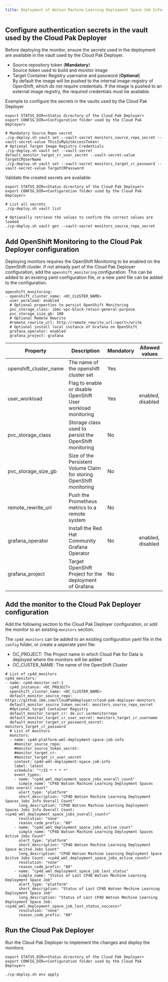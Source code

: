 ```yaml
---
title: Deployment of Watson Machine Learning Deployment Space Job Information using the IBM Cloud Pak Deployer
---
```


## Configure authentication secrets in the vault used by the Cloud Pak Deployer

Before deploying the monitor, ensure the secrets used in the deployment are available in the vault used by the Cloud Pak Deployer.
- Source repository token (**Mandatory**)  
  Source token used to build and monitor image
- Target Container Registry username and password (**Optional**)  
  By default the image will be pushed to the internal image-registry of OpenShift, which do not require credentials. If the image is pushed to an external image registry, the required credentials must be available. 

Example to configure the secrets in the vaults used by the Cloud Pak Deployer

```
export STATUS_DIR=<Status directory of the Cloud Pak Deployer>
export CONFIG_DIR=<Configuration folder used by the Cloud Pak Deployer>

# Mandatory Source Repo secret
./cp-deploy.sh vault set --vault-secret monitors_source_repo_secret --vault-secret-value ThisIsMyGitAccessToken!
# Optional Target Image Registry Credentials
./cp-deploy.sh vault set --vault-secret default_monitor_target_cr_user_secret --vault-secret-value TargetCRUserName
./cp-deploy.sh vault set --vault-secret monitors_target_cr_password --vault-secret-value TargetCRPassword
```

Validate the created secrets are available:
```
export STATUS_DIR=<Status directory of the Cloud Pak Deployer>
export CONFIG_DIR=<Configuration folder used by the Cloud Pak Deployer>

# List all secrets
./cp-deploy.sh vault list

# Optionally retrieve the values to confirm the correct values are loaded
./cp-deploy.sh vault get --vault-secret monitors_source_repo_secret
```

## Add OpenShift Monitoring to the Cloud Pak Deployer configuration

Deploying monitors requires the OpenShift Monitoring to be enabled on the OpenShift cluster. If not already part of the Cloud Pak Deployer configuration, add the `openshift_monitoring` configuration. This can be added to an existing yaml configuration file, or a new yaml file can be added to the configuration.

```
openshift_monitoring:
- openshift_cluster_name: <OC_CLUSTER_NAME>
  user_workload: enabled
  # Optional properties to persist OpenShift Monitoring
  pvc_storage_class: ibmc-vpc-block-retain-general-purpose
  pvc_storage_size_gb: 100
  # Optional Remote Rewrite
  #remote_rewrite_url: http://remote_rewrite_url:<port>/write
  # Optional install local instance of Grafana on OpenShift
  grafana_operator: enabled
  grafana_project: grafana
```


| Property | Description                                                          | Mandatory | Allowed values |
| -------- | -------------------------------------------------------------------- | --------- | -------------- |
| openshift_cluster_name  | The name of the openshift cluster set    | Yes       |   |
| user_workload | Flag to enable or disable OpenShift User workload monitoring | Yes       | enabled, disabled  |
| pvc_storage_class | Storage class used to persist the OpenShift monitoring | No       |  |
| pvc_storage_size_gb | Size of the Persistent Volume Claim for storing OpenShift monitoring | No       |  |
| remote_rewrite_url | Push the Prometheus metrics to a remote system | No       |  |
| grafana_operator | Install the Red Hat Community Grafana Operator | No       | enabled, disabled  |
| grafana_project | Target OpenShift Project for the deployment of Grafana | No       |  |



## Add the monitor to the Cloud Pak Deployer configuration

Add the following section to the Cloud Pak Deployer configuration, or add the monitor to an existing `monitors` section. 

The `cp4d_monitors` can be added to an existing configuration yaml file in the `config` folder, or create a seperate yaml file:
- OC_PROJECT: The Project name in which Cloud Pak for Data is deployed where the monitors will be added
- OC_CUSTER_NAME: The name of the OpenShift Cluster

```
# List of cp4d_monitors
cp4d_monitors:
- name: cp4d-monitor-set-1
  cp4d_instance: <OC_PROJECT>
  openshift_cluster_name: <OC_CLUSTER_NAME>
  default_monitor_source_repo: https://github.ibm.com/CloudPakDeployer/cloud-pak-deployer-monitors
  default_monitor_source_token_secret: monitors_source_repo_secret
  #Optional target Container Registry
  default_monitor_target_cr: de.icr.io/monitorrepo  
  default_monitor_target_cr_user_secret: monitors_target_cr_username
  default_monitor_target_cr_password_secret: monitors_target_cr_password
  # List of monitors
  monitors:
  - name: cp4d-platform-wml-deployment-space-job-info
    #monitor_source_repo:             
    #monitor_source_token_secret:    
    #monitor_target_cr:              
    #monitor_target_cr_user_secret
    context: cp4d-wml-deployment-space-job-info
    label: latest
    schedule: "*/15 * * * *"   
    event_types:
    - name: "cp4d_wml_deployment_space_jobs_overall_count"
      simple_name: "CP4D Watson Machine Learning Deployment Spaces Jobs overall count"
      alert_type: "platform"
      short_description: "CP4D Watson Machine Learning Deployment Spaces Jobs Info Overall Count"
      long_description: "CP4D Watson Machine Learning Deployment Spaces Jobs Info Overall Count: <cp4d_wml_deployment_space_jobs_overall_count>"
      resolution: "none"
      reason_code_prefix: "80"
    - name: "cp4d_wml_deployment_space_jobs_active_count"
      simple_name: "CP4D Watson Machine Learning Deployment Spaces Active Jobs Count"
      alert_type: "platform"
      short_description: "CP4D Watson Machine Learning Deployment Space Acitve Jobs Count"
      long_description: "CP4D Watson Machine Learning Deployment Space Acitve Jobs Count: <cp4d_wml_deployment_space_jobs_active_count>"
      resolution: "none"
      reason_code_prefix: "80"      
    - name: "cp4d_wml_deployment_space_job_last_status"
      simple_name: "Status of Last CP4D Watson Mechine Learning Deployment Space Job"
      alert_type: "platform"
      short_description: "Status of Last CP4D Watson Mechine Learning Deployment Space Job"
      long_description: "Status of Last CP4D Watson Mechine Learning Deployment Space Job: <cp4d_wml_deployment_space_job_last_status_success>"
      resolution: "none"
      reason_code_prefix: "80"  
```

## Run the Cloud Pak Deployer

Run the Cloud Pak Deployer to implement the changes and deploy the monitors. 

```
export STATUS_DIR=<Status directory of the Cloud Pak Deployer>
export CONFIG_DIR=<Configuration folder used by the Cloud Pak Deployer>

./cp-deploy.sh env apply
```
